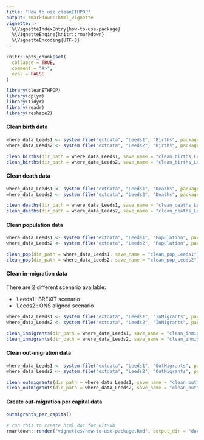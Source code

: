 ```yaml
---
title: "How to use cleanETHPOP"
output: rmarkdown::html_vignette
vignette: >
  %\VignetteIndexEntry{how-to-use-package}
  %\VignetteEngine{knitr::rmarkdown}
  %\VignetteEncoding{UTF-8}
---
```


```r
knitr::opts_chunk$set(
  collapse = TRUE,
  comment = "#>",
  eval = FALSE
)
```

```r
library(cleanETHPOP)
library(dplyr)
library(tidyr)
library(readr)
library(reshape2)
```

#### Clean birth data

```r
where_data_Leeds1 <- system.file("extdata", "Leeds1", "Births", package = "cleanETHPOP")
where_data_Leeds2 <- system.file("extdata", "Leeds2", "Births", package = "cleanETHPOP")

clean_births(dir_path = where_data_Leeds1, save_name = "clean_births_Leeds1")
clean_births(dir_path = where_data_Leeds2, save_name = "clean_births_Leeds2")
```

#### Clean death data

```r
where_data_Leeds1 <- system.file("extdata", "Leeds1", "Deaths", package = "cleanETHPOP")
where_data_Leeds2 <- system.file("extdata", "Leeds2", "Deaths", package = "cleanETHPOP")

clean_deaths(dir_path = where_data_Leeds1, save_name = "clean_deaths_Leeds1")
clean_deaths(dir_path = where_data_Leeds2, save_name = "clean_deaths_Leeds2")
```

#### Clean population data

```r
where_data_Leeds1 <- system.file("extdata", "Leeds1", "Population", package = "cleanETHPOP")
where_data_Leeds2 <- system.file("extdata", "Leeds2", "Population", package = "cleanETHPOP")

clean_pop(dir_path = where_data_Leeds1, save_name = "clean_pop_Leeds1")
clean_pop(dir_path = where_data_Leeds2, save_name = "clean_pop_Leeds2")
```

#### Clean in-migration data

There are 2 different scenario available:

- 'Leeds1': BREXIT scenario
- 'Leeds2': ONS aligned scenario

```r
where_data_Leeds1 <- system.file("extdata", "Leeds1", "InMigrants", package = "cleanETHPOP")
where_data_Leeds2 <- system.file("extdata", "Leeds2", "InMigrants", package = "cleanETHPOP")

clean_inmigrants(dir_path = where_data_Leeds1, save_name = "clean_inmigrants_Leeds1")
clean_inmigrants(dir_path = where_data_Leeds2, save_name = "clean_inmigrants_Leeds2")
```


#### Clean out-migration data

```r
where_data_Leeds1 <- system.file("extdata", "Leeds1", "OutMigrants", package = "cleanETHPOP")
where_data_Leeds2 <- system.file("extdata", "Leeds2", "OutMigrants", package = "cleanETHPOP")

clean_outmigrants(dir_path = where_data_Leeds1, save_name = "clean_outmigrants_Leeds1")
clean_outmigrants(dir_path = where_data_Leeds2, save_name = "clean_outmigrants_Leeds2")
```

#### Create out-migration per capital data

```r
outmigrants_per_capita()
```

```r
# run this to create html doc for GitHub
rmarkdown::render("vignettes/how-to-use-package.Rmd", output_dir = "docs/", output_format = "html_document")
```
